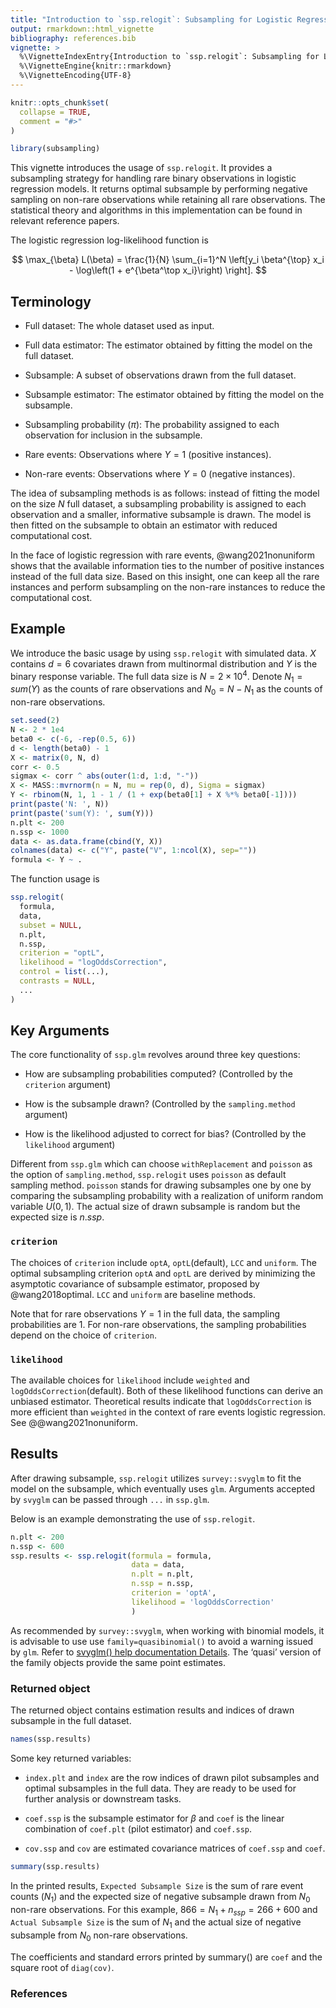 ```yaml
---
title: "Introduction to `ssp.relogit`: Subsampling for Logistic Regression Model with Rare Events"
output: rmarkdown::html_vignette
bibliography: references.bib
vignette: >
  %\VignetteIndexEntry{Introduction to `ssp.relogit`: Subsampling for Logistic Regression Model with Rare Events}
  %\VignetteEngine{knitr::rmarkdown}
  %\VignetteEncoding{UTF-8}
---
```


```r
knitr::opts_chunk$set(
  collapse = TRUE,
  comment = "#>"
)
```

```r
library(subsampling)
```

This vignette introduces the usage of 
`ssp.relogit`. It provides a subsampling strategy for handling rare binary observations in logistic regression models. It returns optimal subsample by performing negative sampling on non-rare observations while retaining all rare observations. The statistical theory and algorithms in this implementation can be found in relevant reference papers.

The logistic regression log-likelihood function is

$$
\max_{\beta} L(\beta) = \frac{1}{N} \sum_{i=1}^N \left[y_i \beta^{\top} x_i -
\log\left(1 + e^{\beta^\top x_i}\right) \right].
$$

## Terminology

- Full dataset: The whole dataset used as input.

- Full data estimator: The estimator obtained by fitting the model on the full dataset.

- Subsample: A subset of observations drawn from the full dataset.

- Subsample estimator: The estimator obtained by fitting the model on the subsample.

- Subsampling probability ($\pi$): The probability assigned to each observation for inclusion in the subsample.

- Rare events: Observations where $Y=1$ (positive instances).

- Non-rare events: Observations where $Y=0$ (negative instances).

The idea of subsampling methods is as follows: instead of fitting the model on
the size $N$ full dataset, a subsampling probability is assigned to each observation  and a smaller, informative subsample is drawn. The model is then fitted on the subsample to obtain an estimator with reduced computational cost.

In the face of logistic regression with rare events, @wang2021nonuniform shows that the available information ties to the number of positive instances instead of the full data size. Based on this insight, one can keep all the rare instances and perform subsampling on the non-rare instances to reduce the computational cost.

## Example

We introduce the basic usage by using `ssp.relogit` with simulated data. $X$
contains $d=6$ covariates drawn from multinormal distribution and $Y$ is the
binary response variable. The full data size is $N = 2 \times 10^4$. Denote $N_{1}=sum(Y)$ as the counts of rare observations and $N_{0} = N - N_{1}$ as the counts of non-rare observations.

```r
set.seed(2)
N <- 2 * 1e4
beta0 <- c(-6, -rep(0.5, 6))
d <- length(beta0) - 1
X <- matrix(0, N, d)
corr <- 0.5
sigmax <- corr ^ abs(outer(1:d, 1:d, "-"))
X <- MASS::mvrnorm(n = N, mu = rep(0, d), Sigma = sigmax)
Y <- rbinom(N, 1, 1 - 1 / (1 + exp(beta0[1] + X %*% beta0[-1])))
print(paste('N: ', N))
print(paste('sum(Y): ', sum(Y)))
n.plt <- 200
n.ssp <- 1000
data <- as.data.frame(cbind(Y, X))
colnames(data) <- c("Y", paste("V", 1:ncol(X), sep=""))
formula <- Y ~ .
```

The function usage is

```r
ssp.relogit(
  formula,
  data,
  subset = NULL,
  n.plt,
  n.ssp,
  criterion = "optL",
  likelihood = "logOddsCorrection",
  control = list(...),
  contrasts = NULL,
  ...
)
```

## Key Arguments

The core functionality of `ssp.glm` revolves around three key questions:

- How are subsampling probabilities computed? (Controlled by the `criterion` argument)

- How is the subsample drawn? (Controlled by the `sampling.method` argument)

- How is the likelihood adjusted to correct for bias? (Controlled by the `likelihood` argument)

Different from `ssp.glm` which can choose `withReplacement`
and `poisson` as the option of `sampling.method`, `ssp.relogit` uses `poisson` as default sampling method. `poisson` stands for drawing subsamples one by one by
comparing the subsampling probability with a realization of uniform random
variable $U(0,1)$. The actual size of drawn subsample is random but the expected size is $n.ssp$.

### `criterion`

The choices of `criterion` include `optA`, `optL`(default), `LCC` and `uniform`. The optimal subsampling criterion `optA` and `optL` are derived by minimizing the asymptotic covariance of subsample estimator, proposed by @wang2018optimal. `LCC` and `uniform` are baseline methods. 

Note that for rare observations $Y=1$ in the full data, the sampling probabilities are $1$. For non-rare observations, the sampling probabilities depend on the choice of `criterion`.

### `likelihood`

The available choices for `likelihood` include `weighted` and
`logOddsCorrection`(default). Both of these likelihood functions can derive an unbiased 
estimator. Theoretical results indicate that `logOddsCorrection` is more
efficient than `weighted` in the context of rare events logistic regression. See
@@wang2021nonuniform.

## Results

After drawing subsample, `ssp.relogit` utilizes `survey::svyglm` to fit the model
on the subsample, which eventually uses `glm`. Arguments accepted by `svyglm` can be passed through `...` in `ssp.glm`.

Below is an example demonstrating the use of `ssp.relogit`.

```r
n.plt <- 200
n.ssp <- 600
ssp.results <- ssp.relogit(formula = formula,
                           data = data,
                           n.plt = n.plt,
                           n.ssp = n.ssp,
                           criterion = 'optA',
                           likelihood = 'logOddsCorrection'
                           )
```

As recommended by `survey::svyglm`, when working with binomial models, it is advisable to use use `family=quasibinomial()` to avoid a warning issued by `glm`. Refer to [svyglm() help
documentation Details
](https://www.rdocumentation.org/packages/survey/versions/4.4-2/topics/svyglm). The
'quasi' version of the family objects provide the same point estimates.

### Returned object 

The returned object contains estimation results and indices of drawn
subsample in the full dataset. 

```r
names(ssp.results)
```

Some key returned variables:

- `index.plt` and `index` are the row indices of
drawn pilot subsamples and optimal subsamples in the full data. They are ready
to be used for further analysis or downstream tasks.

- `coef.ssp` is the subsample estimator for $\beta$ and `coef` is the linear 
combination of `coef.plt` (pilot estimator) and `coef.ssp`. 

- `cov.ssp` and `cov` are estimated covariance matrices of `coef.ssp` and
`coef`. 

```r
summary(ssp.results)
```

In the printed results, `Expected Subsample Size` is the sum of rare event counts ($N_{1}$) and the expected size of negative subsample drawn from $N_{0}$ non-rare observations. For this example, $866=N_{1} + n_{ssp} = 266+600$ and `Actual Subsample Size` is the sum of $N_{1}$ and the actual size of negative subsample from $N_{0}$ non-rare observations. 

The coefficients and standard errors printed by summary() are `coef` and the square root of `diag(cov)`.

### References